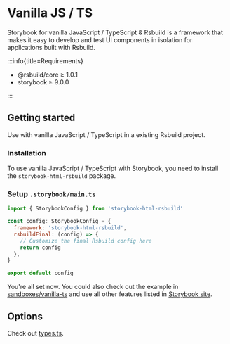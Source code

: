 
# Vanilla JS / TS

Storybook for vanilla JavaScript / TypeScript & Rsbuild is a framework that makes it easy to develop and test UI components in isolation for applications built with Rsbuild.

:::info{title=Requirements}

- @rsbuild/core ≥ 1.0.1
- storybook ≥ 9.0.0

:::

## Getting started

Use with vanilla JavaScript / TypeScript in a existing Rsbuild project.

### Installation

To use vanilla JavaScript / TypeScript with Storybook, you need to install the `storybook-html-rsbuild` package.

<PackageManagerTabs command="install storybook-html-rsbuild -D" />

### Setup `.storybook/main.ts`

```js
import { StorybookConfig } from 'storybook-html-rsbuild'

const config: StorybookConfig = {
  framework: 'storybook-html-rsbuild',
  rsbuildFinal: (config) => {
    // Customize the final Rsbuild config here
    return config
  },
}

export default config
```

You're all set now. You could also check out the example in [sandboxes/vanilla-ts](https://github.com/rspack-contrib/storybook-rsbuild/blob/main/sandboxes/vanilla-ts) and use all other features listed in [Storybook site](https://storybook.js.org/docs).

## Options

Check out [types.ts](https://github.com/rspack-contrib/storybook-rsbuild/blob/main/packages/framework-html/src/types.ts).
